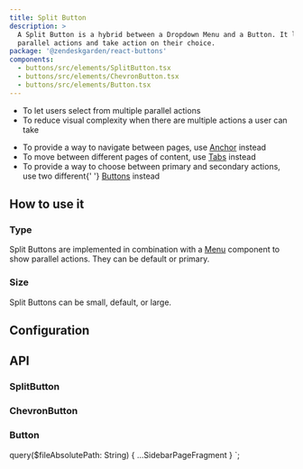 ```yaml
---
title: Split Button
description: >
  A Split Button is a hybrid between a Dropdown Menu and a Button. It lets users choose from
  parallel actions and take action on their choice.
package: '@zendeskgarden/react-buttons'
components:
  - buttons/src/elements/SplitButton.tsx
  - buttons/src/elements/ChevronButton.tsx
  - buttons/src/elements/Button.tsx
---
```


<Usage>
  <Use>
    <ul>
      <li>To let users select from multiple parallel actions</li>
      <li>To reduce visual complexity when there are multiple actions a user can take</li>
    </ul>
  </Use>
  <Misuse>
    <ul>
      <li>
        To provide a way to navigate between pages, use <a href="/components/anchor">Anchor</a>
        instead
      </li>
      <li>
        To move between different pages of content, use <a href="/components/tabs">Tabs</a> instead
      </li>
      <li>
        To provide a way to choose between primary and secondary actions, use two different{' '}
        <a href="/components/button">Buttons</a> instead
      </li>
    </ul>
  </Misuse>
</Usage>

## How to use it

### Type

Split Buttons are implemented in combination with a [Menu](/components/menu) component to show
parallel actions. They can be default or primary.


<CodeExample code={SplitButtonTypesCode}>
  <SplitButtonTypes />
</CodeExample>

### Size

Split Buttons can be small, default, or large.


<CodeExample code={SplitButtonSizesCode}>
  <SplitButtonSizes />
</CodeExample>

## Configuration

<Configuration reactPackage={props.data.mdx.package} components={props.data.mdx.components} />

## API

### SplitButton

<PropSheet components={props.data.mdx.components} componentName="splitButton" />

### ChevronButton

<PropSheet components={props.data.mdx.components} componentName="chevronButton" />

### Button

<PropSheet components={props.data.mdx.components} componentName="button" />


  query($fileAbsolutePath: String) {
    ...SidebarPageFragment
  }
`;
